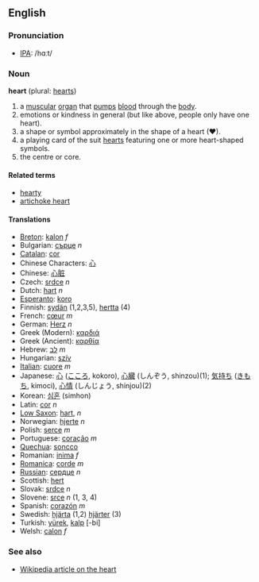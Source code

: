 ==English==
===Pronunciation===
*[[IPA]]: /hɑːt/
===Noun===
'''heart''' (plural: [[hearts]])

# a [[muscular]] [[organ]] that [[pump]]s [[blood]] through the [[body]].
# emotions or kindness in general (but like above, people only have one heart).
# a shape or symbol approximately in the shape of a heart (♥).
# a playing card of the suit [[hearts]] featuring one or more heart-shaped symbols.
# the centre or core.

====Related terms====
*[[hearty]]
*[[artichoke heart]]

====Translations====
*[[Breton]]: [[kalon]] ''f''
*Bulgarian: [[сърце]] ''n''
*[[Catalan]]: [[cor]]
*Chinese Characters: [[心]]
*Chinese: [[心脏]]
*Czech: [[srdce]] ''n''
*Dutch: [[hart]] ''n''
*[[Esperanto]]: [[koro]]
*Finnish: [[sydän]] (1,2,3,5), [[hertta]] (4)
*French: [[cœur]] ''m''
*German: [[Herz]] ''n''
*Greek (Modern): [[καρδιά]]
*Greek (Ancient): [[καρθία]]
*Hebrew: [[לב]] ''m''
*Hungarian: [[szív]]
*[[Italian]]: [[cuore]] ''m''
*Japanese: [[心]] ([[こころ]], kokoro), [[心臓]] (しんぞう, shinzou)(1); [[気持ち]] ([[きもち]], kimoci), [[心情]] (しんじょう, shinjou)(2)
*Korean: [[심혼]] (simhon)
*Latin: [[cor]] ''n''
*[[Low Saxon]]: [[hart]], ''n''
*Norwegian: [[hjerte]] ''n''
*Polish: [[serce]] ''m''
*Portuguese: [[coração]] ''m''
*[[Quechua]]: [[soncco]]
*Romanian: [[inima]] ''f''
*[[Romanica]]: [[corde]] ''m''
*[[Russian]]: [[сердце]] ''n''
*Scottish: [[hert]]
*Slovak: [[srdce]] ''n''
*Slovene: [[srce]] ''n'' (1, 3, 4)
*Spanish: [[corazón]] ''m''
*Swedish: [[hjärta]] (1,2) [[hjärter]] (3)
*Turkish: [[yürek]], [[kalp]] [-bi]
*Welsh: [[calon]] ''f''

===See also===
*[[w:heart|Wikipedia article on the heart]]